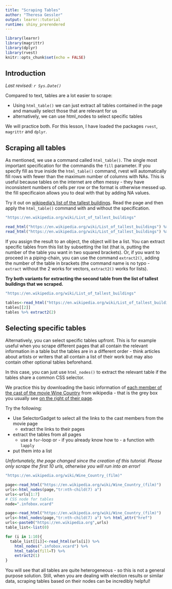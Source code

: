 ```yaml
---
title: "Scraping Tables"
author: "Theresa Gessler"
output: learnr::tutorial
runtime: shiny_prerendered
---
```



```r
library(learnr)
library(magrittr)
library(dplyr)
library(rvest)
knitr::opts_chunk$set(echo = FALSE)
```

## Introduction

*Last revised: `r Sys.Date()`*

Compared to text, tables are a lot easier to scrape: 

- Using `html_table()` we can just extract all tables contained in the page and manually select those that are relevant for us
- alternatively, we can use html_nodes to select specific tables

We will practice both. For this lesson, I have loaded the packages `rvest`, `magrittr` and `dplyr`.

## Scraping all tables

As mentioned, we use a command called `html_table()`.
The single most important specification for the commandis the `fill` parameter. If you specify fill as true inside the `html_table()` command, rvest will automatically fill rows with fewer than the maximum number of columns with NAs. This is useful because tables on the internet are often messy - they have inconsistent numbers of cells per row or the format is otherwise messed up. the fill specificaion allows you to deal with that by adding NA values.

Try it out on [wikipedia's list of the tallest buildings](https://en.wikipedia.org/wiki/List_of_tallest_buildings){target="_blank"}. Read the page and then apply the `html_table()` command with and without the specification.

```r
"https://en.wikipedia.org/wiki/List_of_tallest_buildings"
```

```r
read_html("https://en.wikipedia.org/wiki/List_of_tallest_buildings") %>% html_table()
read_html("https://en.wikipedia.org/wiki/List_of_tallest_buildings") %>% html_table(fill=T)
```

If you assign the result to an object, the object will be a list.
You can extract specific tables from this list by subsetting the list (that is, putting the number of the table you want in two squared brackets). Or, if you want to proceed in a piping-chain, you can use the command `extract2()`, adding the number of the table in brackets (the command name is no typo - `extract` without the 2 works for vectors, `extract2()` works for lists).

**Try both variants for extracting the second table from the list of tallest buildings that we scraped.**

```r
"https://en.wikipedia.org/wiki/List_of_tallest_buildings"
```

```r
tables<-read_html("https://en.wikipedia.org/wiki/List_of_tallest_buildings") %>% html_table(fill=T)
tables[[2]]
tables %>% extract2(2)
```

## Selecting specific tables

Alternatively, you can select specific tables upfront. This is for example useful when you scrape different pages that all contain the relevant information in a table but the tables are in a different order - think articles about artists or writers that all contain a list of their work but may also contain other optional tables beforehand.

In this case, you can just use `html_nodes()` to extract the relevant table if the tables share a common CSS selector. 

We practice this by downloading the basic information of [each member of the cast of the movie Wine Country](https://en.wikipedia.org/wiki/Wine_Country_(film)){target="_blank"} from wikipedia - that is the grey box you usually see [on the right of their page](https://en.wikipedia.org/wiki/Amy_Poehler){target="_blank"}.

Try the following:

- Use SelectorGadget to select all the links to the cast members from the movie page
    - extract the links to their pages
- extract the tables from all pages
    - use a `for`-loop or - if you already know how to - a function with `lapply`
- put them into a list

*Unfortunately, the page changed since the creation of this tutorial. Please only scrape the first 10 urls, otherwise you will run into an error!*

```r
"https://en.wikipedia.org/wiki/Wine_Country_(film)"

```
```r
page<-read_html("https://en.wikipedia.org/wiki/Wine_Country_(film)") 
urls<-html_nodes(page,"tr:nth-child(7) a")
urls<-urls[1:7]
# CSS node for tables
node=".infobox.vcard"
```

```r
page<-read_html("https://en.wikipedia.org/wiki/Wine_Country_(film)") 
urls<-html_nodes(page,"tr:nth-child(7) a") %>% html_attr("href")
urls<-paste0("https://en.wikipedia.org",urls)
table_list<-list(0)

for (i in 1:10){
  table_list[[i]]<-read_html(urls[i]) %>%
    html_nodes(".infobox.vcard") %>% 
    html_table(fill=T) %>% 
    extract2(1)
}
```

You will see that all tables are quite heterogeneous - so this is not a general purpose solution. Still, when you are  dealing with election results or similar data, scraping tables based on their nodes can be incredibly helpful!
